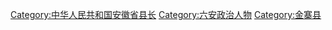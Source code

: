 [[Category:中华人民共和国安徽省县长‎|Category:中华人民共和国安徽省县长‎]]
[[Category:六安政治人物|Category:六安政治人物]]
[[Category:金寨县|Category:金寨县]]